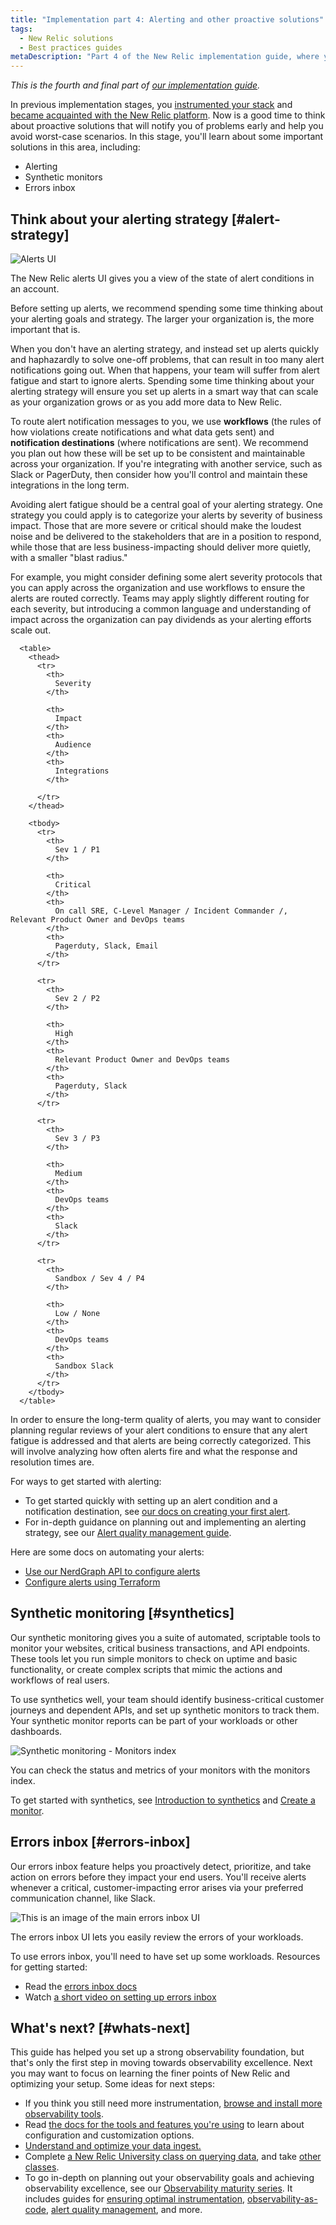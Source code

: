 ```yaml
---
title: "Implementation part 4: Alerting and other proactive solutions"
tags:
  - New Relic solutions
  - Best practices guides
metaDescription: "Part 4 of the New Relic implementation guide, where you think about your alerting strategies, and set up alerting, synthetic monitors, and errors inbox."
---
```





*This is the fourth and final part of [our implementation guide](/docs/new-relic-solutions/get-started/implementation-guide-intro).*

In previous implementation stages, you [instrumented your stack](/docs/new-relic-solutions/get-started/implementation-guide-instrument) and [became acquainted with the New Relic platform](/docs/new-relic-solutions/get-started/implementation-guide-organize-data). Now is a good time to think about proactive solutions that will notify you of problems early and help you avoid worst-case scenarios. In this stage, you'll learn about some important solutions in this area, including: 

* Alerting
* Synthetic monitors
* Errors inbox

## Think about your alerting strategy [#alert-strategy]

<img
  title="Alerts UI"
  alt="Alerts UI"
  src={alertingUI}
/>

<figcaption>
The New Relic alerts UI gives you a view of the state of alert conditions in an account.
</figcaption>

Before setting up alerts, we recommend spending some time thinking about your alerting goals and strategy. The larger your organization is, the more important that is.

When you don't have an alerting strategy, and instead set up alerts quickly and haphazardly to solve one-off problems, that can result in too many alert notifications going out. When that happens, your team will suffer from alert fatigue and start to ignore alerts. Spending some time thinking about your alerting strategy will ensure you set up alerts in a smart way that can scale as your organization grows or as you add more data to New Relic. 

To route alert notification messages to you, we use **workflows** (the rules of how violations create notifications and what data gets sent) and **notification destinations** (where notifications are sent). We recommend you plan out how these will be set up to be consistent and maintainable across your organization. If you're integrating with another service, such as Slack or PagerDuty, then consider how you'll control and maintain these integrations in the long term. 

Avoiding alert fatigue should be a central goal of your alerting strategy. One strategy you could apply is to categorize your alerts by severity of business impact. Those that are more severe or critical should make the loudest noise and be delivered to the stakeholders that are in a position to respond, while those that are less business-impacting should deliver more quietly, with a smaller "blast radius."

For example, you might consider defining some alert severity protocols that you can apply across the organization and use workflows to ensure the alerts are routed correctly. Teams may apply slightly different routing for each severity, but introducing a common language and understanding of impact across the organization can pay dividends as your alerting efforts scale out.

      <table>
        <thead>
          <tr>
            <th>
              Severity
            </th>

            <th>
              Impact
            </th>
            <th>
              Audience
            </th>
            <th>
              Integrations
            </th>

          </tr>
        </thead>

        <tbody>
          <tr>
            <th>
              Sev 1 / P1
            </th>

            <th>
              Critical
            </th>
            <th>
              On call SRE, C-Level Manager / Incident Commander /, Relevant Product Owner and DevOps teams
            </th>
            <th>
              Pagerduty, Slack, Email
            </th>
          </tr>

          <tr>
            <th>
              Sev 2 / P2
            </th>

            <th>
              High
            </th>
            <th>
              Relevant Product Owner and DevOps teams
            </th>
            <th>
              Pagerduty, Slack
            </th>
          </tr>

          <tr>
            <th>
              Sev 3 / P3
            </th>

            <th>
              Medium
            </th>
            <th>
              DevOps teams
            </th>
            <th>
              Slack
            </th>
          </tr>

          <tr>
            <th>
              Sandbox / Sev 4 / P4
            </th>

            <th>
              Low / None
            </th>
            <th>
              DevOps teams
            </th>
            <th>
              Sandbox Slack
            </th>
          </tr>
        </tbody>
      </table>

In order to ensure the long-term quality of alerts, you may want to consider planning regular reviews of your alert conditions to ensure that any alert fatigue is addressed and that alerts are being correctly categorized. This will involve analyzing how often alerts fire and what the response and resolution times are. 

For ways to get started with alerting: 

* To get started quickly with setting up an alert condition and a notification destination, see [our docs on creating your first alert](/docs/alerts-applied-intelligence/new-relic-alerts/get-started/your-first-nrql-condition).
* For in-depth guidance on planning out and implementing an alerting strategy, see our [Alert quality management guide](/docs/new-relic-solutions/observability-maturity/uptime-performance-reliability/alert-quality-management-guide).

Here are some docs on automating your alerts: 
* [Use our NerdGraph API to configure alerts](/docs/alerts-applied-intelligence/new-relic-alerts/advanced-alerts/alerts-nerdgraph/nerdgraph-api-examples)
* [Configure alerts using Terraform](https://newrelic.com/blog/how-to-relic/observability-as-code-new-relic-terraform-provider)

## Synthetic monitoring [#synthetics]

Our synthetic monitoring gives you a suite of automated, scriptable tools to monitor your websites, critical business transactions, and API endpoints. These tools let you run simple monitors to check on uptime and basic functionality, or create complex scripts that mimic the actions and workflows of real users. 

To use synthetics well, your team should identify business-critical customer journeys and dependent APIs, and set up synthetic monitors to track them. Your synthetic monitor reports can be part of your workloads or other dashboards. 

<img
  title="Synthetic monitoring - Monitors index"
  alt="Synthetic monitoring - Monitors index"
  src={monitorIndex}
/>

<figcaption>
  You can check the status and metrics of your monitors with the monitors index.
</figcaption>

To get started with synthetics, see [Introduction to synthetics](/docs/synthetics/synthetic-monitoring/getting-started/get-started-synthetic-monitoring) and [Create a monitor](/docs/synthetics/synthetic-monitoring/using-monitors/add-edit-monitors).

## Errors inbox [#errors-inbox]

Our errors inbox feature helps you proactively detect, prioritize, and take action on errors before they impact your end users. You'll receive alerts whenever a critical, customer-impacting error arises via your preferred communication channel, like Slack.

<img
  title="ui-main"
  alt="This is an image of the main errors inbox UI"
  src={errorsUi}
/>
<figcaption>
The errors inbox UI lets you easily review the errors of your workloads. 
</figcaption>

To use errors inbox, you'll need to have set up some workloads. Resources for getting started: 

* Read the [errors inbox docs](/docs/errors-inbox/errors-inbox) 
* Watch [a short video on setting up errors inbox](https://www.youtube.com/watch?v=HEbX0dgeGGw)

## What's next? [#whats-next]

This guide has helped you set up a strong observability foundation, but that's only the first step in moving towards observability excellence. Next you may want to focus on learning the finer points of New Relic and optimizing your setup. Some ideas for next steps: 

* If you think you still need more instrumentation, [browse and install more observability tools](https://newrelic.com/instant-observability). 
* Read [the docs for the tools and features you're using](http://docs.newrelic.com) to learn about configuration and customization options.
* [Understand and optimize your data ingest.](/docs/data-apis/manage-data/manage-your-data) 
* Complete [a New Relic University class on querying data](https://learn.newrelic.com/writing-nrql-queries), and take [other classes](https://learn.newrelic.com).
* To go in-depth on planning out your observability goals and achieving observability excellence, see our [Observability maturity series](/docs/new-relic-solutions/observability-maturity/introduction). It includes guides for [ensuring optimal instrumentation](/docs/new-relic-solutions/observability-maturity/operational-efficiency/service-characterization-optimize-telemetry-data-guide), [observability-as-code](/docs/new-relic-solutions/observability-maturity/operational-efficiency/observability-as-code-guide), [alert quality management](/docs/new-relic-solutions/observability-maturity/uptime-performance-reliability/alert-quality-management-guide), and more. 